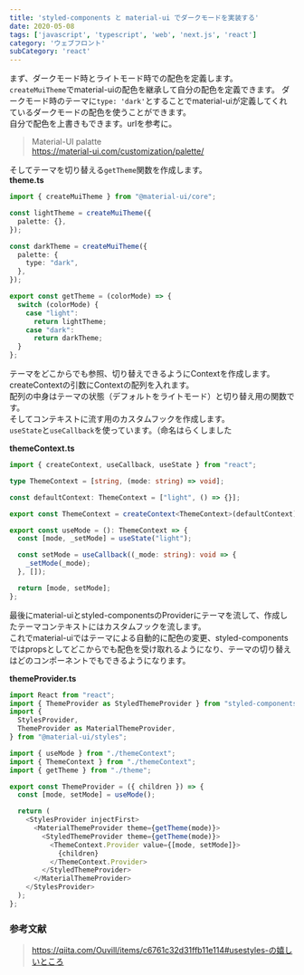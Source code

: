 ```yaml
---
title: 'styled-components と material-ui でダークモードを実装する'
date: 2020-05-08
tags: ['javascript', 'typescript', 'web', 'next.js', 'react']
category: 'ウェブフロント'
subCategory: 'react'
---
```


まず、ダークモード時とライトモード時での配色を定義します。\
`createMuiTheme`でmaterial-uiの配色を継承して自分の配色を定義できます。
ダークモード時のテーマに`type: 'dark'`とすることでmaterial-uiが定義してくれているダークモードの配色を使うことができます。\
自分で配色を上書きもできます。urlを参考に。

> Material-UI palatte\
> https://material-ui.com/customization/palette/

そしてテーマを切り替える`getTheme`関数を作成します。\
**theme.ts**

```typescript
import { createMuiTheme } from "@material-ui/core";

const lightTheme = createMuiTheme({
  palette: {},
});

const darkTheme = createMuiTheme({
  palette: {
    type: "dark",
  },
});

export const getTheme = (colorMode) => {
  switch (colorMode) {
    case "light":
      return lightTheme;
    case "dark":
      return darkTheme;
  }
};
```

テーマをどこからでも参照、切り替えできるようにContextを作成します。\
createContextの引数にContextの配列を入れます。\
配列の中身はテーマの状態（デフォルトをライトモード）と切り替え用の関数です。\
そしてコンテキストに流す用のカスタムフックを作成します。\
`useState`と`useCallback`を使っています。（命名はらくしました

**themeContext.ts**

```typescript
import { createContext, useCallback, useState } from "react";

type ThemeContext = [string, (mode: string) => void];

const defaultContext: ThemeContext = ["light", () => {}];

export const ThemeContext = createContext<ThemeContext>(defaultContext);

export const useMode = (): ThemeContext => {
  const [mode, _setMode] = useState("light");

  const setMode = useCallback((_mode: string): void => {
    _setMode(_mode);
  }, []);

  return [mode, setMode];
};
```

最後にmaterial-uiとstyled-componentsのProviderにテーマを流して、作成したテーマコンテキストにはカスタムフックを流します。\
これでmaterial-uiではテーマによる自動的に配色の変更、styled-componentsではpropsとしてどこからでも配色を受け取れるようになり、テーマの切り替えはどのコンポーネントでもできるようになります。

**themeProvider.ts**

```typescript
import React from "react";
import { ThemeProvider as StyledThemeProvider } from "styled-components";
import {
  StylesProvider,
  ThemeProvider as MaterialThemeProvider,
} from "@material-ui/styles";

import { useMode } from "./themeContext";
import { ThemeContext } from "./themeContext";
import { getTheme } from "./theme";

export const ThemeProvider = ({ children }) => {
  const [mode, setMode] = useMode();

  return (
    <StylesProvider injectFirst>
      <MaterialThemeProvider theme={getTheme(mode)}>
        <StyledThemeProvider theme={getTheme(mode)}>
          <ThemeContext.Provider value={[mode, setMode]}>
            {children}
          </ThemeContext.Provider>
        </StyledThemeProvider>
      </MaterialThemeProvider>
    </StylesProvider>
  );
};
```

### 参考文献

> https://qiita.com/Ouvill/items/c6761c32d31ffb11e114#usestyles-の嬉しいところ
